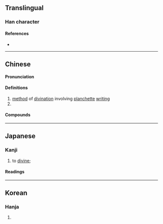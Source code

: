 {{also|稽}}
{{character info}}
<!-- may be replaced by zh-forms -->
==Translingual==

===Han character===
{{Han char|rn=5|rad=乙|as=05|sn=6|four=22610|canj=XYRU,YRU|ids=⿰占乚}}

====References====
* {{Han ref|kx=0084.120|dkj=00182|dj=0171.110|hdz=10053.050|uh=4E69|ud=20073|bh=A5E4|bd=42468}}

----

==Chinese==
{{zh-forms|alt=卟}}

====Pronunciation====
{{zh-pron
|m=jī
|c=gei1
|mc=y
|oc=y
|cat=n,v
}}

====Definitions====
{{zh-hanzi}}

# [[method]] of [[divination]] involving [[planchette]] [[writing]]
# {{zh-alt-form|稽|to [[divine]]}}

====Compounds====
{{zh-der|乩童|乩筆|乩壇|乩仙|扶乩|降乩}}

----

==Japanese==

===Kanji===
{{ja-kanji|grade=|rs=乙05}}

# to [[divine]]; {{non-gloss definition|alternative form of {{m|ja|卟}} or {{m|ja|稽}}.}}

====Readings====
{{ja-readings
|goon=けい
|kanon=けい
|kun=うらな-う<うらな-ふ
}}

----

==Korean==

===Hanja===
{{ko-hanja|hangeul=계|rv=gye|mr=kye}}

# {{rfdef|ko|sort=乙05}}